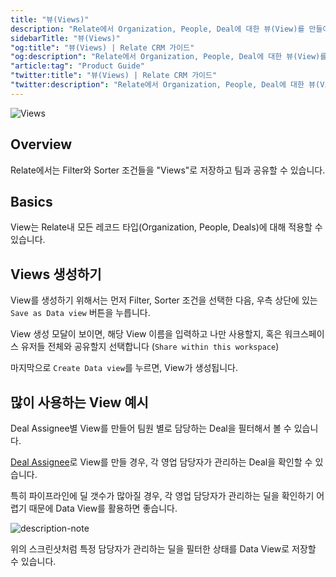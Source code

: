 ```yaml
---
title: "뷰(Views)"
description: "Relate에서 Organization, People, Deal에 대한 뷰(View)를 만들어서 팀과 공유하여 사용할 수 있습니다."
sidebarTitle: "뷰(Views)"
"og:title": "뷰(Views) | Relate CRM 가이드"
"og:description": "Relate에서 Organization, People, Deal에 대한 뷰(View)를 만들어서 팀과 공유하여 사용할 수 있습니다."
"article:tag": "Product Guide"
"twitter:title": "뷰(Views) | Relate CRM 가이드"
"twitter:description": "Relate에서 Organization, People, Deal에 대한 뷰(View)를 만들어서 팀과 공유하여 사용할 수 있습니다."
---
```


![Views](/images/features/views.png)

## Overview
Relate에서는 Filter와 Sorter 조건들을 "Views"로 저장하고 팀과 공유할 수 있습니다.

## Basics
View는 Relate내 모든 레코드 타입(Organization, People, Deals)에 대해 적용할 수 있습니다.

## Views 생성하기
View를 생성하기 위해서는 먼저 Filter, Sorter 조건을 선택한 다음, 우측 상단에 있는 `Save as Data view` 버튼을 누릅니다.

View 생성 모달이 보이면, 해당 View 이름을 입력하고 나만 사용할지, 혹은 워크스페이스 유저들 전체와 공유할지 선택합니다 (`Share within this workspace`)

마지막으로 `Create Data view`를 누르면, View가 생성됩니다.

## 많이 사용하는 View 예시
Deal Assignee별 View를 만들어 팀원 별로 담당하는 Deal을 필터해서 볼 수 있습니다.

[Deal Assignee](/features/how-to-manage-deal-assignee)로 View를 만들 경우, 각 영업 담당자가 관리하는 Deal을 확인할 수 있습니다.

특히 파이프라인에 딜 갯수가 많아질 경우, 각 영업 담당자가 관리하는 딜을 확인하기 어렵기 때문에 Data View를 활용하면 좋습니다.

![description-note](/images/features/pipeline-deal-assignee-dataview.png)

위의 스크린샷처럼 특정 담당자가 관리하는 딜을 필터한 상태를 Data View로 저장할 수 있습니다.

